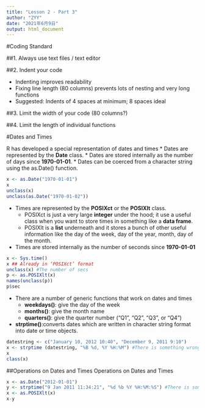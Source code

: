```yaml
---
title: "Lesson 2 - Part 3"
author: "ZYY"
date: "2021年6月9日"
output: html_document
---
```


#Coding Standard

##1. Always use text files / text editor

##2. Indent your code

* Indenting improves readability
* Fixing line length (80 columns) prevents lots of nesting and very long functions
* Suggested: Indents of 4 spaces at minimum; 8 spaces ideal

##3. Limit the width of your code (80 columns?)
 
##4. Limit the length of individual functions


#Dates and Times

R has developed a special representation of dates and times
* Dates are represented by the **Date** class.
* Dates are stored internally as the number of days since **1970-01-01**.
* Dates can be coerced from a character string using the as.Date() function.
```r
x <- as.Date("1970-01-01")
x
unclass(x)
unclass(as.Date("1970-01-02"))
```

* Times are represented by the **POSIXct** or the **POSIXlt** class.
    - POSIXct is just a very large **integer** under the hood; it use a useful class when you want to store times in something like a **data frame**.
    - POSIXlt is a **list** underneath and it stores a bunch of other useful information like the day of the week, day of the year, month, day of the month.
* Times are stored internally as the number of seconds since **1970-01-01**
```r
x <- Sys.time()
x ## Already in ‘POSIXct’ format
unclass(x) #The number of secs
p <- as.POSIXlt(x)
names(unclass(p))
p$sec
```

* There are a number of generic functions that work on dates and times
    - **weekdays()**: give the day of the week
    - **months()**: give the month name
    - **quarters()**: give the quarter number (“Q1”, “Q2”, “Q3”, or “Q4”)
    
* **strptime()**:converts dates which are written in character string format into date or time objects.
```r
datestring <- c("January 10, 2012 10:40", "December 9, 2011 9:10")
x <- strptime (datestring, "%B %d, %Y %H:%M") #There is something wrong.
x
class(x)
```

##Operations on Dates and Times Operations on Dates and Times
```r
x <- as.Date("2012-01-01")
y <- strptime("9 Jan 2011 11:34:21", "%d %b %Y %H:%M:%S") #There is something wrong.
x <- as.POSIXlt(x)
x-y
```


